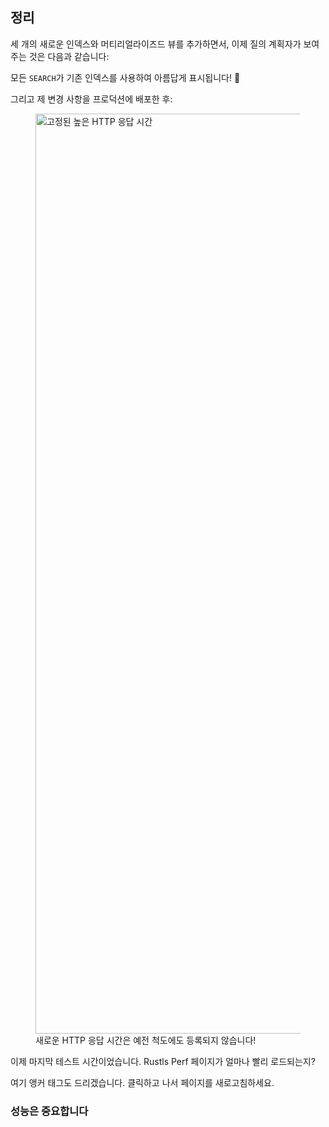 
## 정리

세 개의 새로운 인덱스와 머티리얼라이즈드 뷰를 추가하면서, 이제 질의 계획자가 보여주는 것은 다음과 같습니다:

<SqliteNewQueryPlan />

모든 `SEARCH`가 기존 인덱스를 사용하여 아름답게 표시됩니다! 🥲

그리고 제 변경 사항을 프로덕션에 배포한 후:

<div class="content has-text-centered">
<figure>
<img
    src="https://s3.amazonaws.com/public.bencher.dev/engineering/sqlite-performance-tuning/http-response-times-sql-performance-tuning.png"
    width="2368"
    height="1472"
    alt="고정된 높은 HTTP 응답 시간"
/>
<figcaption>새로운 HTTP 응답 시간은 예전 척도에도 등록되지 않습니다!</figcaption>
</figure>

</div>

이제 마지막 테스트 시간이었습니다.
Rustls Perf 페이지가 얼마나 빨리 로드되는지?

여기 앵커 태그도 드리겠습니다. 클릭하고 나서 페이지를 새로고침하세요.

### 성능은 중요합니다

<RustlsEmbed />